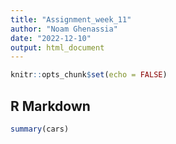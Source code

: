 ```yaml
---
title: "Assignment_week_11"
author: "Noam Ghenassia"
date: "2022-12-10"
output: html_document
---
```


```r
knitr::opts_chunk$set(echo = FALSE)
```

## R Markdown



```r
summary(cars)
```